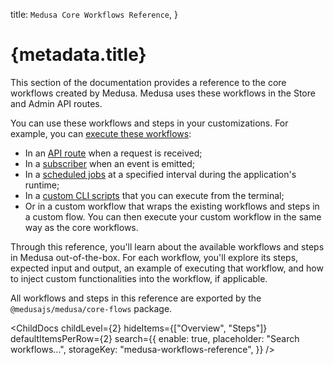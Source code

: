 
  title: `Medusa Core Workflows Reference`,
}

# {metadata.title}

This section of the documentation provides a reference to the core workflows created by Medusa. Medusa uses these workflows in the Store and Admin API routes.

You can use these workflows and steps in your customizations. For example, you can [execute these workflows](!docs!/learn/fundamentals/workflows#3-execute-the-workflow):

- In an [API route](!docs!/learn/fundamentals/api-routes) when a request is received;
- In a [subscriber](!docs!/learn/fundamentals/events-and-subscribers) when an event is emitted;
- In a [scheduled jobs](!docs!/learn/fundamentals/scheduled-jobs) at a specified interval during the application's runtime;
- In a [custom CLI scripts](!docs!/learn/fundamentals/custom-cli-scripts) that you can execute from the terminal;
- Or in a custom workflow that wraps the existing workflows and steps in a custom flow. You can then execute your custom workflow in the same way as the core workflows.

Through this reference, you'll learn about the available workflows and steps in Medusa out-of-the-box. For each workflow, you'll explore its steps, expected input and output, an example of executing that workflow, and how to inject custom functionalities into the workflow, if applicable.

All workflows and steps in this reference are exported by the `@medusajs/medusa/core-flows` package.

<ChildDocs childLevel={2} hideItems={["Overview", "Steps"]} defaultItemsPerRow={2} search={{
  enable: true,
  placeholder: "Search workflows...",
  storageKey: "medusa-workflows-reference",
}} />
